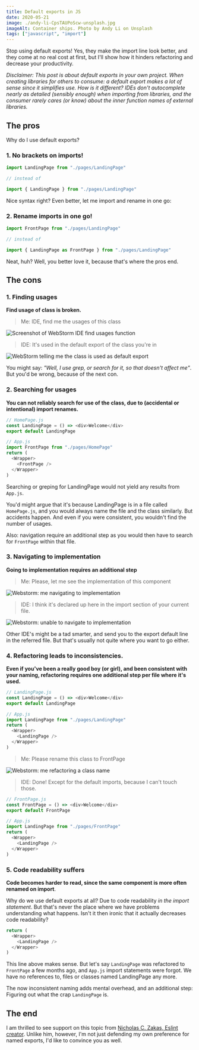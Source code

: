 ```yaml
---
title: Default exports in JS
date: 2020-05-21
image: ./andy-li-CpsTAUPoScw-unsplash.jpg
imageAlt: Container ships. Photo by Andy Li on Unsplash
tags: ["javascript", "import"]
---
```


Stop using default exports! Yes, they make the import line look better, and
they come at no real cost at first, but I'll show how it hinders refactoring
and decrease your productivity.

_Disclaimer: This post is about default exports in your own project. When creating libraries for others to consume: a default export makes a lot of sense since it simplifies use. How is it different? IDEs don't autocomplete nearly as detailed (sensibly enough) when importing from libraries, and the consumer rarely cares (or know) about the inner function names of external libraries._

## The pros

Why do I use default exports?

### 1. No brackets on imports!

```js
import LandingPage from "./pages/LandingPage"

// instead of

import { LandingPage } from "./pages/LandingPage"
```

Nice syntax right? Even better, let me import and rename in one go:

### 2. Rename imports in one go!

```js
import FrontPage from "./pages/LandingPage"

// instead of

import { LandingPage as FrontPage } from "./pages/LandingPage"
```

Neat, huh? Well, you better love it, because that's where the pros end.

## The cons

### 1. Finding usages

**Find usage of class is broken.**

> Me: IDE, find me the usages of this class

![Screenshot of WebStorm IDE find usages function](./find-usage.png)

> IDE: It's used in the default export of the class you're in

![WebStorm telling me the class is used as default export](./its-the-default-export.png)

You might say: _"Well, I use grep, or search for it, so that doesn't affect me"_.
But you'd be wrong, because of the next con.

### 2. Searching for usages

**You can not reliably search for use of the class, due to (accidental or intentional) import renames.**

```js
// HomePage.js
const LandingPage = () => <div>Welcome</div>
export default LandingPage

// App.js
import FrontPage from "./pages/HomePage"
return (
  <Wrapper>
    <FrontPage />
  </Wrapper>
)
```

Searching or greping for LandingPage would not yield any results from `App.js`.

You'd might argue that it's because LandingPage is in a file called `HomePage.js`,
and you would always name the file and the class similarly. But accidents happen.
And even if you were consistent, you wouldn't find the number of usages.

Also: navigation require an additional step as you would then have to search for
`FrontPage` within that file.

### 3. Navigating to implementation

**Going to implementation requires an additional step**

> Me: Please, let me see the implementation of this component

![Webstorm: me navigating to implementation](./goto-implementation.png)

> IDE: I think it's declared up here in the import section of your current file.

![Webstorm: unable to navigate to implementation](./import-statement-rename.png)

Other IDE's might be a tad smarter, and send you to the export default line in
the referred file. But that's usually not quite where you want to go either.

### 4. Refactoring leads to inconsistencies.

**Even if you've been a really good boy (or girl), and been consistent with your
naming, refactoring requires one additional step per file where it's used.**

```js
// LandingPage.js
const LandingPage = () => <div>Welcome</div>
export default LandingPage

// App.js
import LandingPage from "./pages/LandingPage"
return (
  <Wrapper>
    <LandingPage />
  </Wrapper>
)
```

> Me: Please rename this class to FrontPage

![Webstorm: me refactoring a class name](./rename.png)

> IDE: Done! Except for the default imports, because I can't touch those.

```js
// FrontPage.js
const FrontPage = () => <div>Welcome</div>
export default FrontPage

// App.js
import LandingPage from "./pages/FrontPage"
return (
  <Wrapper>
    <LandingPage />
  </Wrapper>
)
```

### 5. Code readability suffers

**Code becomes harder to read, since the same component is more often renamed on import**.

Why do we use default exports at all? Due to code readability _in the import statement_.
But that's never the place where we have problems understanding what happens.
Isn't it then ironic that it actually decreases code readability?

```js
return (
  <Wrapper>
    <LandingPage />
  </Wrapper>
)
```

This line above makes sense. But let's say `LandingPage` was refactored to
`FrontPage` a few months ago, and `App.js` import statements were forgot.
We have no references to, files or classes named LandingPage any more.

The now inconsistent naming adds mental overhead, and an additional step:
Figuring out what the crap `LandingPage` is.

## The end

I am thrilled to see support on this topic from [Nicholas C. Zakas, Eslint creator](https://humanwhocodes.com/blog/2019/01/stop-using-default-exports-javascript-module/).
Unlike him, however, I'm not just defending my own preference for named exports,
I'd like to convince you as well.

